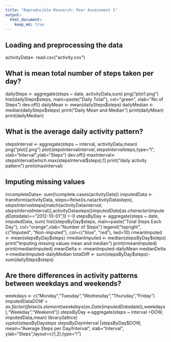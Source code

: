 ```yaml
---
title: "Reproducible Research: Peer Assessment 1"
output: 
  html_document:
    keep_md: true
---
```



## Loading and preprocessing the data
activityData<- read.csv("activity.csv")

## What is mean total number of steps taken per day?
dailySteps <- aggregate(steps ~ date, activityData,sum)
png("plot1.png")
hist(dailySteps$steps, main=paste("Daily Total"), col="green", xlab="No of Steps")
dev.off()
dailyMean <- mean(dailySteps$steps)
dailyMedian <- median(dailySteps$steps)
print("Daily Mean and Median")
print(dailyMean)
print(dailyMedian)

## What is the average daily activity pattern?

stepsInterval <- aggregate(steps ~ interval, activityData,mean)
png("plot2.png")
plot(stepsInterval$interval, stepsInterval$steps,type="l", xlab="Interval",ylab="Steps")
dev.off()
maxInterval<- stepsInterval[which.max(stepsInterval$steps),1]
print("daily activity pattern")
print(maxInterval)

## Imputing missing values
incompleteData<- sum(!complete.cases(activityData))
imputedData <- transform(activityData, steps=ifelse(is.na(activityData$steps),stepsInterval$steps[match(activityData$interval,stepsInterval$interval)],activityData$steps))
imputedData[as.character(imputedData$date)=="2012-10-01",1] <-0
stepsByDay <- aggregate(steps ~ date, imputedData, sum)
hist(stepsByDay$steps, main=paste("Total Steps Each Day"), col="orange",xlab="Number of Steps")
legend("topright", c("Imputed", "Non-imputed"), col=c("blue", "red"), lwd=10)
rmeanImputed <- mean(stepsByDay$steps)
rmedianImputed <- median(stepsByDay$steps)
print("Imputing missing values mean and median")
print(rmeanImputed)
print(rmedianImputed)
meanDelta <- rmeanImputed-dailyMean
medianDelta <-rmedianImputed-dailyMedian
totalDiff <- sum(stepsByDay$steps)-sum(dailySteps$steps)

## Are there differences in activity patterns between weekdays and weekends?
weekdays <- c("Monday","Tuesday","Wednesday","Thursday","Friday")
imputedData$DOW = as.factor(ifelse(is.element(weekdays(as.Date(imputedData$date)),weekdays),"Weekday","Weekend"))
stepsByDay <-aggregate(steps ~ interval +DOW, imputedData,mean)
library(lattice)
xyplot(stepsByDay$steps ~ stepsByDay$interval |stepsByDay$DOW, meain="Average Steps per Day/Interval", xlab="Interval", ylab="Steps",layout=c(1,2),type="l")
